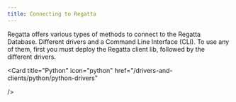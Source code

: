 ```yaml
---
title: Connecting to Regatta
---
```


Regatta offers various types of methods to connect to the Regatta Database. Different drivers and a Command Line Interface (CLI). To use any of them, first you must deploy the Regatta client lib, followed by the different drivers.

<CardGroup cols={2}>
  <Card
    title="Regatta CLI"
    icon="square-terminal"
    href="/drivers-and-clients/regatta-cli/regatta-cli"
  />

  <Card
    title="Python"
    icon="python"
    href="/drivers-and-clients/python/python-drivers"

/>

<Card title="Java" icon="java" href="/drivers-and-clients/java/jbdc-driver" />

  <Card
    title="JavaScript"
    icon="js"
    href="/drivers-and-clients/javascript/nodejs"
  />
</CardGroup>
